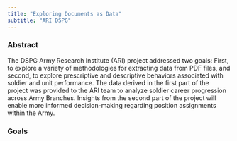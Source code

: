 ```yaml
---
title: "Exploring Documents as Data"
subtitle: "ARI DSPG"
---
```


### Abstract

The DSPG Army Research Institute (ARI) project addressed two goals: First, to explore a variety of methodologies for extracting data from PDF files, and second, to explore prescriptive and descriptive behaviors associated with soldier and unit performance. The data derived in the first part of the project was provided to the ARI team to analyze soldier career progression across Army Branches. Insights from the second part of the project will enable more informed decision-making regarding position assignments within the Army.

### Goals




